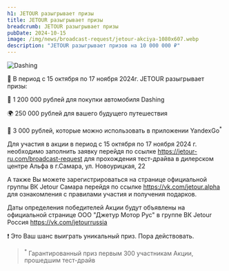 ```yaml
---
h1: JETOUR разыгрывает призы
title: JETOUR разыгрывает призы
breadcrumb: JETOUR разыгрывает призы
pubDate: 2024-10-15
image: /img/news/broadcast-request/jetour-akciya-1080x607.webp
description: "JETOUR разыгрывает призов на 10 000 000 ₽"
---
```



<picture>
    <source media="(min-width: 1025px)" srcset="/img/news/broadcast-request/jetour-akciya-1080x607.webp" />
    <source media="(min-width: 320px)" srcset="/img/news/broadcast-request/jetour-akciya-600x600.webp" />
    <img src="/img/news/broadcast-request/jetour-akciya-1080x607.webp" class="mb-10" alt="Dashing" />
</picture>

🎁 В период с 15 октября по 17 ноября 2024г. JETOUR разыгрывает призы:  
 
🚗 1 200 000 рублей для покупки автомобиля Dashing
 
🌍 250 000 рублей для вашего будущего путешествия
 
🚖 3 000 рублей, которые можно использовать в приложении YandexGo<sup>*</sup> 
 
Для участия в акции в период с 15 октября по 17 ноября 2024 г. необходимо заполнить заявку перейдя по ссылке https://jetour-ru.com/broadcast-request  для прохождения тест-драйва в дилерском центре Альфа в г.Самара, ул. Новоурицкая, 22

А также Вы можете зарегистрироваться на странице официальной группы ВК Jetour Самара перейдя по ссылке https://vk.com/jetour.alpha для ознакомления с правилами участия и получения подарков.

Даты определения победителей Акции будут объявлены на официальной странице ООО "Джетур Мотор Рус" в группе ВК Jetour Россия https://vk.com/jetourrussia
 
❗ Это Ваш шанс выиграть уникальный приз. Пора действовать.

> <sup>*</sup> Гарантированный приз первым 300 участникам Акции, прошедшим тест-драйв
